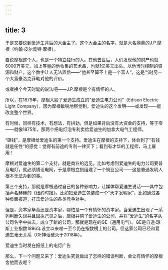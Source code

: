 ```yaml
---
---
---
```

title: 3
---



于是又要说到爱迪生背后的大金主了。这个大金主的名字，就是大名鼎鼎的J.P.摩根（约翰·皮尔庞特·摩根）。

要说摩根这个人，也是一个特立独行的人。在他去世后，人们发现他的财产也就6000万美元，加上等量的他收集的艺术品，也就1亿美元出头。以他当时控制的资源和财产，这个数字让人无法置信——“他甚至算不上是一个富人”，这是当时另一个大富豪洛克菲勒对他的评价。

或者换个今天时髦的说法吧——J.P.摩根是个有情怀的人。

所以，在1879年，摩根入股了爱迪生成立的“爱迪生电力公司”（Edison Electric Light Company），因为摩根敏锐地察觉到，爱迪生的这个发明——或发现——能改变整个世界。

有时候，同样有技术，有想法，有拼劲，但是如果背后没有大资金的支持，等于零——就像1875年，那两个把电灯泡专利卖给爱迪生的加拿大电气工程师。

“砸钱”，是摩根给爱迪生的第一个支持。爱迪生在摩根的支持下，体会到了“有钱就是任性”的感觉：觉得有前途的专利一律买下；看到有才华的工程师，马上雇用！

摩根对爱迪生的第二个支持，就是商业的远见。比如考虑到爱迪生的电力公司要普及电灯，就必须铺设电网，于是摩根立刻组建了一个铜业公司——这是普通发明人根本无法办到的事。

第三个支持，那就是摩根通过自己的各种影响力，让媒体帮爱迪生说话——其中包括声名赫赫的《纽约时报》。比如把爱迪生包装成一个“天才发明家”，比如通过各种负面报道，打击爱迪生的各类竞争对手。

但是，资本家毕竟还是资本家，哪怕是一个有情怀的资本家。当爱迪生出现了一系列判断失误并且固执己见之后，摩根并购了爱迪生的公司，并将“爱迪生”的名字从公司名字中抹去，成立了新的公司，那就是现在的GE（通用电气）。GE是自道·琼斯工业指数1896年设立以来唯一至今仍在指数榜上的公司，但这家公司已经和爱迪生毫无关系（GE神话破灭于2018年）。

爱迪生当时发在报纸上的电灯广告



那么，下一个问题又来了：爱迪生究竟做出了怎样的错误判断，会让有情怀的摩根舍他而去呢？
